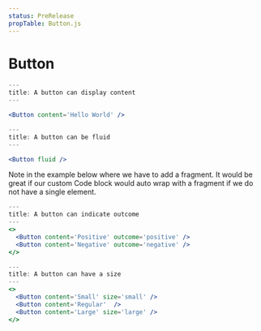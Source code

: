```yaml
---
status: PreRelease
propTable: Button.js
---
```


# Button

```jsx
---
title: A button can display content
---

<Button content='Hello World' />
```

```jsx
---
title: A button can be fluid
---

<Button fluid />
```

Note in the example below where we have to add a fragment. It would be great if our custom Code block would auto wrap with a fragment if we do not have a single element.

```jsx
---
title: A button can indicate outcome
---
<>
  <Button content='Positive' outcome='positive' />
  <Button content='Negative' outcome='negative' />
</>
```

```jsx
---
title: A button can have a size
---
<>
  <Button content='Small' size='small' />
  <Button content='Regular'  />
  <Button content='Large' size='large' />
</>
```
